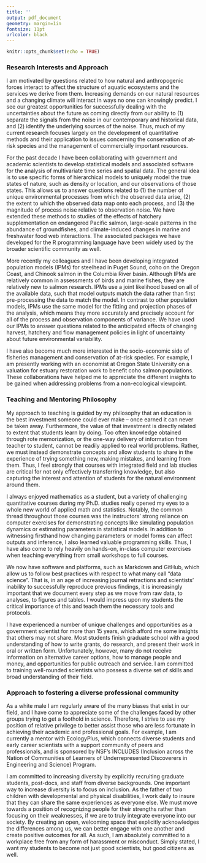 ```yaml
---
title: ''
output: pdf_document
geometry: margin=1in
fontsize: 11pt
urlcolor: black
---
```


```r
knitr::opts_chunk$set(echo = TRUE)
```

### Research Interests and Approach

\vspace{-10pt}

I am motivated by questions related to how natural and anthropogenic forces interact to affect the structure of aquatic ecosystems and the services we derive from them. Increasing demands on our natural resources and a changing climate will interact in ways no one can knowingly predict. I see our greatest opportunities for successfully dealing with the uncertainties about the future as coming directly from our ability to (1) separate the signals from the noise in our contemporary and historical data, and (2) identify the underlying sources of the noise. Thus, much of my current research focuses largely on the development of quantitative methods and their application to issues concerning the conservation of at-risk species and the management of commercially important resources.

For the past decade I have been collaborating with government and academic scientists to develop statistical models and associated software for the analysis of multivariate time series and spatial data. The general idea is to use specific forms of hierarchical models to uniquely model the true states of nature, such as density or location, and our observations of those states. This allows us to answer questions related to (1) the number of unique environmental processes from which the observed data arise, (2) the extent to which the observed data map onto each process, and (3) the magnitude of process noise relative to observation noise. We have extended these methods to studies of the effects of hatchery supplementation on endangered Pacific salmon, large-scale patterns in the abundance of groundfishes, and climate-induced changes in marine and freshwater food web interactions. The associated packages we have developed for the R programming language have been widely used by the broader scientific community as well.

More recently my colleagues and I have been developing integrated population models (IPMs) for steelhead in Puget Sound, coho on the Oregon Coast, and Chinook salmon in the Columbia River basin. Although IPMs are relatively common in assessments of birds and marine fishes, they are relatively new to salmon research. IPMs use a joint likelihood based on all of the available data, such that model outputs match the data rather than first pre-processing the data to match the model. In contrast to other population models, IPMs use the same model for the fitting and projection phases of the analysis, which means they more accurately and precisely account for all of the process and observation components of variance. We have used our IPMs to answer questions related to the anticipated effects of changing harvest, hatchery and flow management policies in light of uncertainty about future environmental variability.

I have also become much more interested in the socio-economic side of fisheries management and conservation of at-risk species. For example, I am presently working with an economist at Oregon State University on a valuation for estuary restoration work to benefit coho salmon populations. These collaborations have helped me to appreciate the different insights to be gained when addressing problems from a non-ecological viewpoint.

\vspace{-10pt}

### Teaching and Mentoring Philosophy

\vspace{-10pt}

My approach to teaching is guided by my philosophy that an education is the best investment someone could ever make – once earned it can never be taken away. Furthermore, the value of that investment is directly related to extent that students learn by doing. Too often knowledge obtained through rote memorization, or the one-way delivery of information from teacher to student, cannot be readily applied to real world problems. Rather, we must instead demonstrate concepts and allow students to share in the experience of trying something new, making mistakes, and learning from them. Thus, I feel strongly that courses with integrated field and lab studies are critical for not only effectively transferring knowledge, but also capturing the interest and attention of students for the natural environment around them.

I always enjoyed mathematics as a student, but a variety of challenging quantitative courses during my Ph.D. studies really opened my eyes to a whole new world of applied math and statistics. Notably, the common thread throughout those courses was the instructors’ strong reliance on computer exercises for demonstrating concepts like simulating population dynamics or estimating parameters in statistical models. In addition to witnessing firsthand how changing parameters or model forms can affect outputs and inference, I also learned valuable programming skills. Thus, I have also come to rely heavily on hands-on, in-class computer exercises when teaching everything from small workshops to full courses.

We now have software and platforms, such as Markdown and GitHub, which allow us to follow best practices with respect to what many call “data science”. That is, in an age of increasing journal retractions and scientists’ inability to successfully reproduce previous findings, it is increasingly important that we document every step as we move from raw data, to analyses, to figures and tables. I would impress upon my students the critical importance of this and teach them the necessary tools and protocols.

I have experienced a number of unique challenges and opportunities as a government scientist for more than 15 years, which afford me some insights that others may not share. Most students finish graduate school with a good understanding of how to write grants, do research, and present their work in oral or written form. Unfortunately, however, many do not receive information on alternative career options, how to manage people and money, and opportunities for public outreach and service. I am committed to training well-rounded scientists who possess a diverse set of skills and broad understanding of their field.

\vspace{-10pt}

### Approach to fostering a diverse professional community

\vspace{-10pt}

As a white male I am regularly aware of the many biases that exist in our field, and I have come to appreciate some of the challenges faced by other groups trying to get a foothold in science. Therefore, I strive to use my position of relative privilege to better assist those who are less fortunate in achieving their academic and professional goals. For example, I am currently a mentor with EcologyPlus, which connects diverse students and early career scientists with a support community of peers and professionals, and is sponsored by NSF’s INCLUDES (Inclusion across the Nation of Communities of Learners of Underrepresented Discoverers in Engineering and Science) Program.

I am committed to increasing diversity by explicitly recruiting graduate students, post-docs, and staff from diverse backgrounds. One important way to increase diversity is to focus on inclusion. As the father of two children with developmental and physical disabilities, I work daily to insure that they can share the same experiences as everyone else. We must move towards a position of recognizing people for their strengths rather than focusing on their weaknesses, if we are to truly integrate everyone into our society. By creating an open, welcoming space that explicitly acknowledges the differences among us, we can better engage with one another and create positive outcomes for all. As such, I am absolutely committed to a workplace free from any form of harassment or misconduct. Simply stated, I want my students to become not just good scientists, but good citizens as well.

